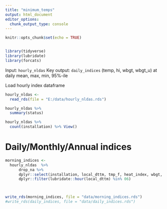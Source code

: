 ```yaml
---
title: "minimum_temps"
output: html_document
editor_options: 
  chunk_output_type: console
---
```


```r
knitr::opts_chunk$set(echo = TRUE)


library(tidyverse)
library(lubridate)
library(forcats)

```


Input: `hourly_nldas`
Key output: `daily_indices` (temp, hi, wbgt, wbgt_u) at daily mean, max, min, 95%-ile



Load hourly index dataframe 

```r

hourly_nldas <-
  read_rds(file = "E:/data/hourly_nldas.rds")

hourly_nldas %>% 
  summary(status)

hourly_nldas %>% 
  count(installation) %>% View()

```




# Daily/Monthly/Annual indices

```r

morning_indices <-
  hourly_nldas  %>%
      drop_na %>%
      dplyr::select(installation, local_dttm, tmp_f, heat_index, wbgt, wbgt_u) %>% 
      dplyr::filter(lubridate::hour(local_dttm) %in% 06) 



write_rds(morning_indices, file = "data/morning_indices.rds")
#write_rds(daily_indices, file = "data/daily_indices.rds")

```
